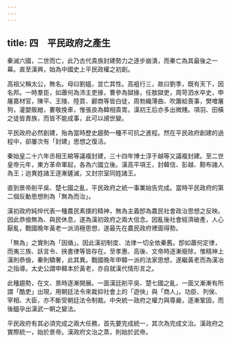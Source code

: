```yaml
---
---
---
```

title: 四　平民政府之產生
---




秦滅六國，二世而亡，此乃古代貴族封建勢力之逐步崩潰，而秦亡為其最後之一幕。直至漢興，始為中國史上平民政權之初創。

高祖父稱太公，無名。母曰劉媼，並亡其性。高袓行三，故曰劉季，既有天下，因名邦。一時羣臣，如蕭何為沛主吏掾，曹參為獄掾，任敖獄吏，周苛泗水卒史，申屠嘉材官，陳平、王陵、陸買、酈商等皆白徒，周勃織薄曲、吹簫給喪事，樊噲屠狗，灌嬰販繒，婁敬挽車，惟張良為韓相貴胄。漢初王后亦多出微賤。項羽、田橫之徒皆責族，而皆不能成事，此可以覘世變。

平民政府必然創建，殆為當時歷史趨勢一種不可抗之進程。然在平民政府創建的過程中，卻屢次有「封建」思想之復活。

秦始皇二十六年丞相王綰等議複封建，三十四年博士淳于越等又議複封建。至二世皇帝元年，東方革命軍起，各為六國立後。漢高平項王，封韓信、彭越、黥布諸人為王；迨異姓諸王逐漸鏟滅，又封宗室同姓諸王。

直到景帝削平吳、楚七國之亂，平民政府之統一事業始告完成。當時平民政府的第二個反動思想則為「無為而治」。

漢初政府純悴代表一種農民素撲的精神，無為主義卽為農民社會政治思想之反映。因此恭儉無為、與民休息，遂為漢初政府之兩大信念。因亂後社會經濟破產，人心厭亂，戰國晚年黃老一派消極思想，遂最先在農民政府裡面得勢。

「無為」之實則為「因循」。因此漢初制度、法律一切全依秦舊。卽如蕭何定律，而夷三族、訞言令、挾書律等皆存在。至孝惠、高後、文帝時逐漸廢除，惟精神上漢則恭儉，秦則驕奢，此其異。戰國晚年申韓一派的法家思想，遂繼黃老而為漢冶之指導。太史公謂申韓本於黃老，亦自就漢代情形言之。

此種趨勢，在文、景時逐漸開展。一面漢廷削平吳、楚七國之亂，一面又漸漸有所謂「酷吏」出現，用朝廷法令來裁抑社會上的「遊俠」與「商人」。功臣、列侯、宰相、大臣，亦不斷受朝廷法令制裁。中央統一政府之權力與尊嚴，逐漸鞏固，而後醞孕出漢武一朝之變法。

平民政府有其必須完成之兩大任務，首先要完成統一，其次為完成文治。漢政府之實際統一，始於景帝。漢政府文治之蒸，則始於武帝。